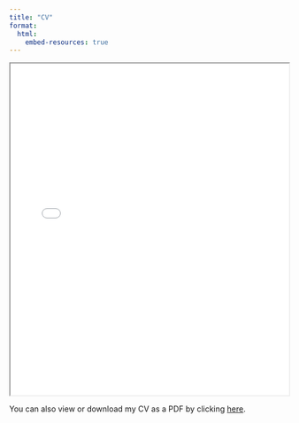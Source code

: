 ```yaml
---
title: "CV"
format:
  html:
    embed-resources: true  
---
```


<iframe src="Weissman_CV_March2025.pdf" width="100%" height="600px">

This browser does not support PDFs. Please download the PDF to view it: <a href="cv.pdf">Download PDF</a>.

</iframe>

You can also view or download my CV as a PDF by clicking [here](Weissman_CV_March2025.pdf).

